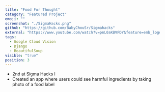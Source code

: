 ```yaml
---
title: "Food For Thought"
category: "Featured Project"
emoji: ""
screenshot: "./SigmaHacks.png"
github: "https://github.com/BabyChouSr/Sigmahacks"
external: "https://www.youtube.com/watch?v=pnL0aKBVFDY&feature=emb_logo"
tags:
  - Google Cloud Vision
  - Django
  - BeautifulSoup
visible: "true"
position: 3
---
```


* 2nd at Sigma Hacks I
* Created an app where users could see harmful ingredients by taking photo of a food label